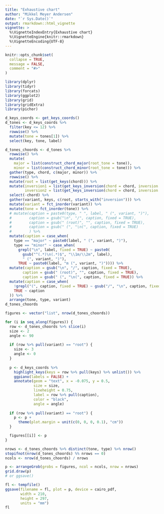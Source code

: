 ```yaml
---
title: "Exhaustive chart"
author: "Mikkel Meyer Andersen"
date: "`r Sys.Date()`"
output: rmarkdown::html_vignette
vignette: >
  %\VignetteIndexEntry{Exhaustive chart}
  %\VignetteEngine{knitr::rmarkdown}
  %\VignetteEncoding{UTF-8}
---
```


```r
knitr::opts_chunk$set(
  collapse = TRUE,
  message = FALSE,
  comment = "#>"
)
```

```r
library(dplyr)
library(tidyr)
library(forcats)
library(ggplot2)
library(grid)
library(gridExtra)
library(pichor)
```

```r
d_keys_coords <- get_keys_coords()
d_tones <- d_keys_coords %>% 
  filter(key <= 12) %>% 
  rowwise() %>% 
  mutate(tone = tones[1]) %>% 
  select(key, tone, label)
```

```r
d_tones_choords <- d_tones %>% 
  rowwise() %>% 
  mutate(
    major = list(construct_chord_major(root_tone = tone)),
    minor = list(construct_chord_minor(root_tone = tone))) %>% 
  gather(type, chord, c(major, minor)) %>% 
  rowwise() %>%
  mutate(root = list(get_keys(chord))) %>% 
  mutate(inversion1 = list(get_keys_inversion(chord = chord, inversion = 1)),
         inversion2 = list(get_keys_inversion(chord = chord, inversion = 2))) %>% 
  select(-chord) %>% 
  gather(variant, keys, c(root, starts_with("inversion"))) %>% 
  mutate(variant = fct_inorder(variant)) %>%
  mutate(tone = fct_inorder(tone)) %>% 
  # mutate(caption = paste0(type, " ", label, " (", variant, ")"),
  #        caption = gsub("\n", "/", caption, fixed = TRUE),
  #        caption = gsub(" (root)", "", caption, fixed = TRUE),
  #        caption = gsub(" (", "\n(", caption, fixed = TRUE)
  #        ) %>% 
  mutate(caption = case_when(
    type == "major" ~ paste0(label, " (", variant, ")"),
    type == "minor" ~ case_when(
      grepl("\n", label, fixed = TRUE) ~ paste0(
        gsub("^(.*)\n(.*)$", "\\1m/\\2m", label), 
        " (", variant, ")"),
      TRUE ~ paste0(label, "m (", variant, ")")))) %>% 
  mutate(caption = gsub("\n", "/", caption, fixed = TRUE),
        caption = gsub(" (root)", "", caption, fixed = TRUE),
        caption = gsub(" (", "\n(", caption, fixed = TRUE)) %>% 
  mutate(caption = case_when(
    !grepl("(", caption, fixed = TRUE) ~ gsub("/", "\n", caption, fixed = TRUE),
    TRUE ~ caption
  )) %>% 
  arrange(tone, type, variant)
d_tones_choords
```

```r
figures <- vector("list", nrow(d_tones_choords))

for (i in seq_along(figures)) {
  row <- d_tones_choords %>% slice(i)
  size <- 2
  angle <- 90
  
  if (row %>% pull(variant) == "root") {
    size <- 3
    angle <- 0
  }
    
  p <- d_keys_coords %>% 
    highlight_keys(keys = row %>% pull(keys) %>% unlist()) %>%
    ggpiano(labels = FALSE) + 
    annotate(geom = "text", x = -0.075, y = 0.5, 
             size = size,
             lineheight = 0.75,
             label = row %>% pull(caption),
             color = "black",
             angle = angle)
  
  if (row %>% pull(variant) == "root") {
    p <- p + 
      theme(plot.margin = unit(c(0, 0, 0, 0.1), "cm"))
  }

  figures[[i]] <- p
}
```

```r
nrows <- d_tones_choords %>% distinct(tone, type) %>% nrow()
stopifnot(nrow(d_tones_choords) %% nrows == 0)
ncols <- nrow(d_tones_choords) / nrows
```

```r
p <- arrangeGrob(grobs = figures, ncol = ncols, nrow = nrows)
grid.draw(p)
# or ggsave()
```


```r
fl <- tempfile()
ggsave(filename = fl, plot = p, device = cairo_pdf, 
       width = 210, 
       height = 297,
       units = "mm")
fl
```

